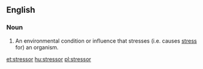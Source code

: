 ==English==

===Noun===
{{en-noun}}
# An environmental condition or influence that stresses (i.e. causes [[stress]] for) an organism.

[[et:stressor]]
[[hu:stressor]]
[[pl:stressor]]